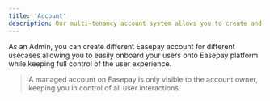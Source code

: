 ```yaml
---
title: 'Account'
description: Our multi-tenancy account system allows you to create and manage fully seperate Easepay accounts on behalf of your platform's users in a completely transparent way.
---
```

>
As an Admin, you can create different Easepay account for different usecases allowing you to easily onboard your users onto Easepay platform while keeping full control of the user experience. 
>
> A managed account on Easepay is only visible to the account owner, keeping you in control of all user interactions.


